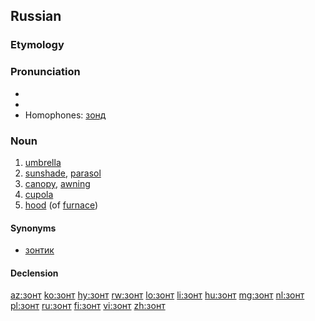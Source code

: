 ==Russian==
===Etymology===
{{back-form|зонтик|lang=ru}}

===Pronunciation===
* {{IPA|/zont/|lang=ru}}
* {{audio|Ru-зонт.ogg|audio|lang=ru}}
* Homophones: [[зонд]]

===Noun===
{{ru-noun|зонт|m-in}}

# [[umbrella]]
# [[sunshade]], [[parasol]]
# [[canopy]], [[awning]]
# [[cupola]]
# [[hood]] (of [[furnace]])

====Synonyms====
*[[зонтик]]

====Declension====
{{ru-noun-2|зонт|зо́нт}}

[[az:зонт]]
[[ko:зонт]]
[[hy:зонт]]
[[rw:зонт]]
[[lo:зонт]]
[[li:зонт]]
[[hu:зонт]]
[[mg:зонт]]
[[nl:зонт]]
[[pl:зонт]]
[[ru:зонт]]
[[fi:зонт]]
[[vi:зонт]]
[[zh:зонт]]